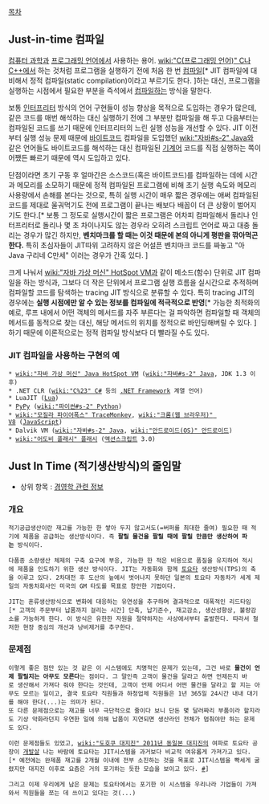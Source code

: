 [[목차]]

== Just-in-time 컴파일 ==

[[컴퓨터 과학]]과 [[프로그래밍 언어]]에서 사용하는 용어. [[wiki:"C(프로그래밍 언어)" C]]나 [[C++]]에서 하는 것처럼 프로그램을 실행하기 전에 처음 한 번 [[컴파일]][* JIT 컴파일에 대비해서 정적 컴파일(static compilation)이라고 부르기도 한다. ]하는 대신, 프로그램을 실행하는 시점에서 필요한 부분을 즉석에서 [[컴파일]]하는 방식을 말한다.

보통 [[인터프리터]] 방식의 언어 구현들이 성능 향상을 목적으로 도입하는 경우가 많은데, 같은 코드를 매번 해석하는 대신 실행하기 전에 그 부분만 컴파일을 해 두고 다음부터는 컴파일된 코드를 쓰기 때문에 인터프리터의 느린 실행 성능을 개선할 수 있다. JIT 이전부터 실행 성능 문제 때문에 [[바이트코드]] 컴파일을 도입했던 [[wiki:"자바#s-2" Java]]와 같은 언어들도 바이트코드를 해석하는 대신 컴파일된 [[기계어]] 코드를 직접 실행하는 쪽이 어쨌든 빠르기 때문에 역시 도입하고 있다.

단점이라면 초기 구동 후 얼마간은 소스코드(혹은 바이트코드)를 컴파일하는 데에 시간과 메모리를 소모하기 때문에 정적 컴파일된 프로그램에 비해 초기 실행 속도와 메모리 사용량에서 손해를 본다는 것으로, 특히 실행 시간이 매우 짧은 경우에는 애써 컴파일된 코드를 제대로 울궈먹기도 전에 프로그램이 끝나는 배보다 배꼽이 더 큰 상황이 벌어지기도 한다.[* 보통 그 정도로 실행시간이 짧은 프로그램은 어차피 컴파일해서 돌리나 인터프리터로 돌리나 몇 초 차이나지도 않는 경우라 오히려 스크립트 언어로 짜고 대충 돌리는 경우가 많긴 하지만, '''벤치마크를 할 때는 이것 때문에 본의 아니게 평판을 깎아먹곤 한다.''' 특히 초심자들이 JIT따위 고려하지 않은 어설픈 벤치마크 코드를 짜놓고 "아 Java 구리네 C만세" 이러는 경우가 간혹 있다. ]

크게 나눠서 [[wiki:"자바 가상 머신" HotSpot VM]]과 같이 메소드(함수) 단위로 JIT 컴파일을 하는 방식과, 그보다 더 작은 단위에서 프로그램 실행 흐름을 실시간으로 추적하며 컴파일할 코드를 탐색하는 tracing JIT 방식으로 분류할 수 있다. 특히 tracing JIT의 경우에는 '''실행 시점에만 알 수 있는 정보를 컴파일에 적극적으로 반영'''[* 가능한 최적화의 예로, 루프 내에서 어떤 객체의 메서드를 자주 부른다는 걸 파악하면 컴파일할 때 객체의 메서드를 동적으로 찾는 대신, 해당 메서드의 위치를 정적으로 바인딩해버릴 수 있다. ]하기 때문에 이론적으로는 정적 컴파일 방식보다 더 빨라질 수도 있다.

=== JIT 컴파일을 사용하는 구현의 예 ===

 * [[wiki:"자바 가상 머신" Java HotSpot VM]] ([[wiki:"자바#s-2" Java]], JDK 1.3 이후)
 * .NET CLR ([[wiki:"C%23" C#]] 등의 [[.NET Framework]] 계열 언어)
 * LuaJIT ([[Lua]])
 * [[PyPy]] ([[wiki:"파이썬#s-2" Python]])
 * [[wiki:"모질라 파이어폭스" TraceMonkey]], [[wiki:"크롬(웹 브라우저)" V8]] ([[JavaScript]])
 * Dalvik VM ([[wiki:"자바#s-2" Java]], [[wiki:"안드로이드(OS)" 안드로이드]])
 * [[wiki:"어도비 플래시" 플래시]] ([[액션스크립트]] 3.0)

== Just In Time (적기생산방식)의 줄임말 ==

* 상위 항목 : [[경영학 관련 정보]]
=== 개요 ===

 적기공급생산이란 재고를 가능한 한 쌓아 두지 않고서도(=버퍼를 최대한 줄여) 필요한 때 적기에 제품을 공급하는 생산방식이다. 즉 '''팔릴 물건을 팔릴 때에 팔릴 만큼만 생산하여 파는''' 방식이다.

 다품종 소량생산 체제의 구축 요구에 부응, 가능한 한 적은 비용으로 품질을 유지하여 적시에 제품을 인도하기 위한 생산 방식이다. JIT는 자동화와 함께 [[토요타]] 생산방식(TPS)의 축을 이루고 있다. 2차대전 후 도산의 늪에서 벗어나지 못하던 일본의 토요타 자동차가 세계 제일의 자동차회사인 미국의 GM 타도를 목표로 창안한 기법이다.

 JIT는 혼류생산방식으로 변화에 대응하는 유연성을 추구하며 결과적으로 대폭적인 리드타임[* 고객의 주문부터 납품까지 걸리는 시간] 단축, 납기준수, 재고감소, 생산성향상, 불량감소를 가능하게 한다. 이 방식은 유한한 자원을 절약하자는 사상에서부터 출발한다. 따라서 철저한 현장 중심의 개선과 낭비제거를 추구한다.

=== 문제점 ===

 이렇게 좋은 점만 있는 것 같은 이 시스템에도 치명적인 문제가 있는데, 그건 바로 '''물건이 언제 팔릴지는 아무도 모른다'''는 점이다. 그 말인즉 고객이 물건을 달라고 하면 언제든지 바로 생산해서 가져다 줘야 한다는 것인데, 고객이 언제 어디서 어떤 물건을 달라고 할 지는 아무도 모르는 일이고, 결국 토요타 직원들과 하청업체 직원들은 1년 365일 24시간 내내 대기를 해야 한다(...)는 의미가 된다.
 또 다른 문제점으로는 재고를 너무 극단적으로 줄이다 보니 단돈 몇 달러짜리 부품이라 할지라도 기상 악화라던지 우연한 일에 의해 납품이 지연되면 생산라인 전체가 멈춰야만 하는 문제도 있다.

 이런 문제점들도 있었고, [[wiki:"도호쿠 대지진" 2011년 동일본 대지진]]의 여파로 토요타 공장이 [[개발살]] 나는 바람에 토요타는 JIT시스템을 과거보다 비교적 여유롭게 가져가고 있다.[* 예전에는 완제품 재고를 2개월 이내에 전부 소진하는 것을 목표로 JIT시스템을 빡세게 굴렸지만 대지진 이후로 요즘은 거의 포기하는 듯한 모습을 보이고 있다. [http://www.hankyung.com/news/app/newsview.php?aid=2011050261381 #]]

 그리고 이제 우리에게 남은 문제는 토요타에서는 포기한 이 시스템을 우리나라 기업들이 가져와서 직원들을 쪼는 데 쓰이고 있다는 것(...)
